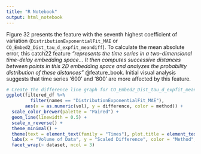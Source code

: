 ```yaml
---
title: "R Notebook"
output: html_notebook
---
```


Figure 32 presents the feature with the seventh highest coefficient of variation (`DistributionExponentialFit_MAE` or `CO_Embed2_Dist_tau_d_expfit_meandiff`). To calculate the mean absolute error, this catch22 feature *"represents the time series in a two-dimensional time-delay embedding space... It then computes successive distances between points in this 2D embedding space and analyzes the probability distribution of these distances"* @feature_book. Initial visual analysis suggests that time series '600' and '800' are more affected by this feature.

```r
# Create the difference line graph for CO_Embed2_Dist_tau_d_expfit_meandiff
ggplot(filtered_df %>%
         filter(names == "DistributionExponentialFit_MAE"), 
       aes(x = as.numeric(vol), y = difference, color = method)) +
  scale_color_brewer(palette = "Paired") +
  geom_line(linewidth = 0.5) +
  scale_x_reverse() +
  theme_minimal() +
  theme(text = element_text(family = "Times"), plot.title = element_text(hjust = -0.3, size=11), legend.position = "top", legend.justification = c(-0.04, 1)) +
  labs(x = "Volume of Data", y = "Scaled Difference", color = "Method", title = "Figure 32: Variation of the Mean Absolute Error of an Exponential Fit") +
  facet_wrap(~ dataset, ncol = 3)
```
